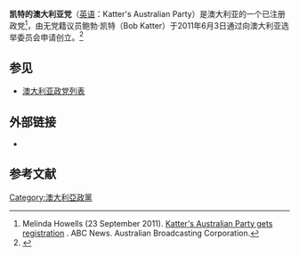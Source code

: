 {{expand|time=2015-10-07T11:01:32+00:00}}
{{noteTA
|G1=地名
|G2=Show
|1=zh-cn:澳大利亚;zh-hk:澳洲;
}}
{{Infobox political party
|country = 澳大利亚
|name_english = 凯特的澳大利亚党
|name_native =
|logo = KAP2016logo.png
|leader = [[Bob_Katter|Bob Katter]] ([[澳大利亚众议院|联邦]])<br>[[Rob_Katter|Rob Katter]] ([[昆士兰议会|地方]]; [[昆士兰|昆士兰]])
|president =
|foundation = 2011
|founder = [[Bob_Katter|Bob Katter]]
|dissolution =
|headquarters = [[布里斯本|布里斯本]]
|ideology = [[右翼民粹主義|右翼民粹主義]]<br />[[社会保守主义|社会保守主义]]<br />[[民族保守主义|民族保守主义]]<br/>[[经济民族主义|经济民族主义]]<br />[[贸易保护主义|贸易保护主义]]<br/>[[基督教右翼|基督教右翼]]<br/>[[民族主义|民族主义]]<br />[[开发主义|开发主义]]<br />[[重农主义|重农主义]] 
|position = [[右翼|右翼]]<ref name="Coghlan"/><ref>{{cite book |first=Raphaella Kathryn |last=Crosby |title=Pauline Hanson, Personality, and Electoral Fortunes |work=The Rise of Right-Populism: Pauline Hanson’s One Nation and Australian Politics |publisher=Springer |year=2019 |page=130}}<br>{{cite news |work=[[CNBC|CNBC]] |title=Australian senator's call for Muslim ban is an outlier opinion in the country |url=https://www.cnbc.com/2018/08/16/australian-senators-call-for-muslim-ban-is-an-outlier-opinion.html |date=2018-08-16 |accessdate=2021-03-08 |archive-date=2021-03-01 |archive-url=https://web.archive.org/web/20210301140349/https://www.cnbc.com/2018/08/16/australian-senators-call-for-muslim-ban-is-an-outlier-opinion.html }}</ref>至[[极右翼|极右翼]]
|colours = 红色
|website = {{URL|kap.org.au/}}
|colorcode = red
}}
'''凯特的澳大利亚党'''（[[英语|英语]]：Katter's Australian Party）是澳大利亚的一个已注册政党<ref>Melinda Howells (23 September 2011). [http://www.abc.net.au/news/2011-09-23/katters-australian-party-gets-registration/2913084 Katter's Australian Party gets registration] {{Wayback|url=http://www.abc.net.au/news/2011-09-23/katters-australian-party-gets-registration/2913084 |date=20150113140331 }}. ABC News. Australian Broadcasting Corporation.</ref>，由无党籍议员鲍勃·凯特（Bob Katter）于2011年6月3日通过向澳大利亚选举委员会申请创立。<ref name=Registered>{{cite news|last=Lion|first=Patrick|title=Queensland MP Bob Katter registered Katter's Australian Party with the Australian Electoral Commission|url=http://www.news.com.au/national/queensland-mp-bob-katter-registered-katters-australian-party-with-the-australian-electoral-commission/story-e6frfkw9-1226069377450|accessdate=2011-06-05|newspaper=The Sunday Mail|date=2011-06-04|archive-date=2014-12-24|archive-url=https://web.archive.org/web/20141224145513/http://www.news.com.au/national/queensland-mp-bob-katter-registered-katters-australian-party-with-the-australian-electoral-commission/story-e6frfkw9-1226069377450|dead-url=no}}</ref>

==参见==
*[[澳大利亞政黨列表|澳大利亚政党列表]]

==外部链接==
*{{官方网站|https://www.kattersaustralianparty.com.au/}}

==参考文献==
{{reflist|refs=
<ref name="Coghlan">{{cite book |first=Jo |last=Coghlan |title=Rebranded Pauline Hanson: A Party of Policy or Protest? |work=The Rise of Right-Populism: Pauline Hanson’s One Nation and Australian Politics |publisher=Springer |year=2019 |page=181}}</ref>
}}
{{澳大利亚政党}}
[[Category:澳大利亞政黨|Category:澳大利亞政黨]]